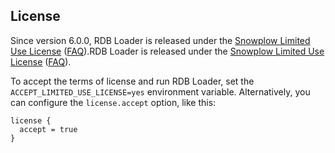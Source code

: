 ## License

Since version 6.0.0, RDB Loader is released under the [Snowplow Limited Use License](https://docs.snowplow.io/limited-use-license-1.0/) ([FAQ](/docs/contributing/limited-use-license-faq/index.md)).RDB Loader is released under the [Snowplow Limited Use License](https://docs.snowplow.io/limited-use-license-1.0/) ([FAQ](/docs/contributing/limited-use-license-faq/index.md)).

To accept the terms of license and run RDB Loader, set the `ACCEPT_LIMITED_USE_LICENSE=yes` environment variable. Alternatively, you can configure the `license.accept` option, like this:

```hcl
license {
  accept = true
}
```
